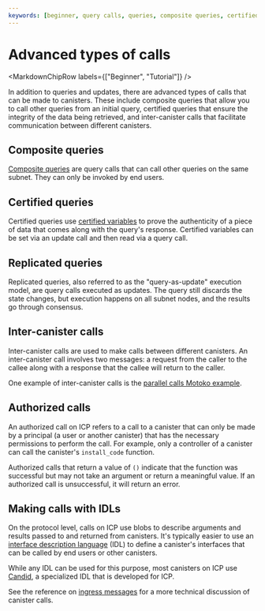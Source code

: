 ```yaml
---
keywords: [beginner, query calls, queries, composite queries, certified queries, replicated queries, inter-canister calls, intercanister, authorized calls, calls with candid, calls with idl]
---
```



# Advanced types of calls

<MarkdownChipRow labels={["Beginner", "Tutorial"]} />

In addition to queries and updates, there are advanced types of calls that can be made to canisters. These include composite queries that allow you to call other queries from an initial query, certified queries that ensure the integrity of the data being retrieved, and inter-canister calls that facilitate communication between different canisters.

## Composite queries

[Composite queries](/docs/current/building-dapps/interacting-with-dapps/query-calls) are query calls that can call other queries on the same <GlossaryTooltip>subnet</GlossaryTooltip>. They can only be invoked by end users.

## Certified queries

Certified queries use [certified variables](/docs/current/references/samples/motoko/cert-var/) to prove the authenticity of a piece of data that comes along with the query's response. Certified variables can be set via an update call and then read via a query call.

## Replicated queries

Replicated queries, also referred to as the "query-as-update" execution model, are query calls executed as updates. The query still discards the state changes, but execution happens on all subnet nodes, and the results go through consensus.

## Inter-canister calls

Inter-canister calls are used to make calls between different canisters. An inter-canister call involves two messages: a request from the caller to the callee along with a response that the callee will return to the caller.

One example of inter-canister calls is the [parallel calls Motoko example](https://github.com/dfinity/examples/tree/master/motoko/parallel_calls).

## Authorized calls

An authorized call on ICP refers to a call to a canister that can only be made by a principal (a user or another canister) that has the necessary permissions to perform the call. For example, only a controller of a canister can call the canister's `install_code` function.

Authorized calls that return a value of `()` indicate that the function was successful but may not take an argument or return a meaningful value. If an authorized call is unsuccessful, it will return an error.

## Making calls with IDLs

On the protocol level, calls on ICP use blobs to describe arguments and results passed to and returned from canisters. It's typically easier to use an [interface description language](https://en.wikipedia.org/wiki/Interface_description_language) (IDL) to define a canister's interfaces that can be called by end users or other canisters.

While any IDL can be used for this purpose, most canisters on ICP use [Candid](/docs/current/building-dapps/interacting-with-dapps/candid/candid-concepts), a specialized IDL that is developed for ICP.

See the reference on [ingress messages](/docs/current/developer-education/message-execution/ingress-messages) for a more technical discussion of canister calls.